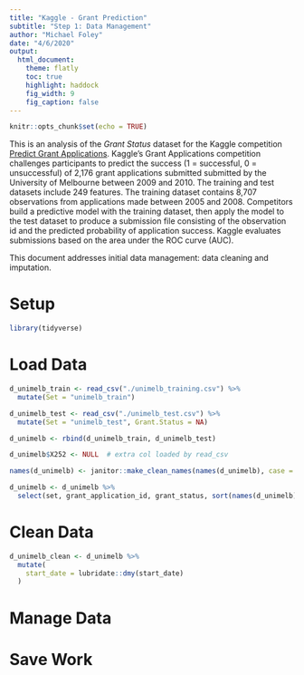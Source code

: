 ```yaml
---
title: "Kaggle - Grant Prediction"
subtitle: "Step 1: Data Management"
author: "Michael Foley"
date: "4/6/2020"
output: 
  html_document:
    theme: flatly
    toc: true
    highlight: haddock
    fig_width: 9
    fig_caption: false
---
```


```r
knitr::opts_chunk$set(echo = TRUE)
```


This is an analysis of the *Grant Status* dataset for the Kaggle competition [Predict Grant Applications](https://www.kaggle.com/c/unimelb).  Kaggle's Grant Applications competition challenges participants to predict the success (1 = successful, 0 = unsuccessful) of 2,176 grant applications submitted submitted by the University of Melbourne between 2009 and 2010.  The training and test datasets include 249 features. The training dataset contains 8,707 observations from applications made between 2005 and 2008.  Competitors build a predictive model with the training dataset, then apply the model to the test dataset to produce a submission file consisting of the observation id and the predicted probability of application success.  Kaggle evaluates submissions based on the area under the ROC curve (AUC).

This document addresses initial data management: data cleaning and imputation.


# Setup

```r
library(tidyverse)
```


# Load Data

```r
d_unimelb_train <- read_csv("./unimelb_training.csv") %>% 
  mutate(Set = "unimelb_train")

d_unimelb_test <- read_csv("./unimelb_test.csv") %>% 
  mutate(Set = "unimelb_test", Grant.Status = NA)

d_unimelb <- rbind(d_unimelb_train, d_unimelb_test)

d_unimelb$X252 <- NULL  # extra col loaded by read_csv

names(d_unimelb) <- janitor::make_clean_names(names(d_unimelb), case = "snake")

d_unimelb <- d_unimelb %>% 
  select(set, grant_application_id, grant_status, sort(names(d_unimelb)))
```


# Clean Data

```r
d_unimelb_clean <- d_unimelb %>% 
  mutate(
    start_date = lubridate::dmy(start_date)
  ) 
```


# Manage Data

# Save Work
